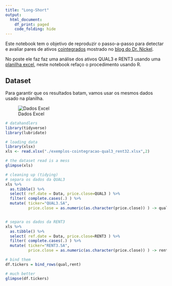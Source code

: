 ```yaml
---
title: "Long-Short"
output:
  html_document:
    df_print: paged
    code_folding: hide
---
```


Este notebook tem o objetivo de reproduzir o passo-a-passo para detectar e avaliar pares de ativos [cointegrados](https://en.wikipedia.org/wiki/Cointegration) mostrado no [blog do Dr. Nickel](https://drnickel.wordpress.com/2015/04/03/long-short-atraves-de-cointegracao-parte-3/). 

No poste ele faz faz uma análise dos ativos QUAL3 e RENT3 usando uma [planilha excel](https://drnickel.files.wordpress.com/2015/04/exemplos-cointegracao-qual3_rent32.xlsx), neste notebook refaço o procedimento usando R.

## Dataset

Para garantir que os resultados batam, vamos usar os mesmos dados usado na planilha.

![Dados Excel](./img/excel_data.png)


```r
# datahandlers
library(tidyverse)
library(lubridate)

# loading data
library(xlsx)
xls <- read.xlsx("./exemplos-cointegracao-qual3_rent32.xlsx",2) 

# the dataset read is a mess
glimpse(xls)

# cleaning up (tidying)
# separa os dados da QUAL3
xls %>% 
  as.tibble() %>% 
  select( ref.date = Data, price.close=QUAL3 ) %>% 
  filter( complete.cases(.) ) %>% 
  mutate( ticker="QUAL3.SA",
          price.close = as.numeric(as.character(price.close)) ) -> qual


# separa os dados da RENT3
xls %>% 
  as.tibble() %>% 
  select( ref.date = Data, price.close=RENT3 ) %>% 
  filter( complete.cases(.) ) %>% 
  mutate( ticker="RENT3.SA",
          price.close = as.numeric(as.character(price.close)) ) -> rent

# bind them
df.tickers = bind_rows(qual,rent)

# much better
glimpse(df.tickers)

```

